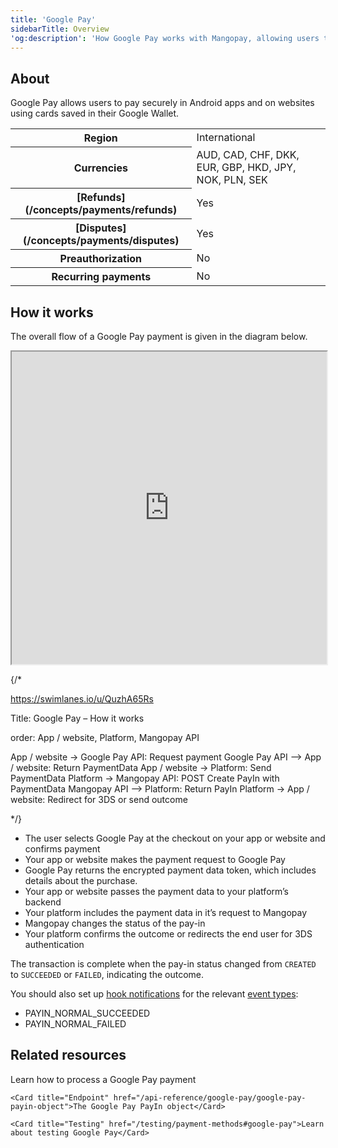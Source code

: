 ```yaml
---
title: 'Google Pay'  
sidebarTitle: Overview
'og:description': 'How Google Pay works with Mangopay, allowing users to pay securely on Android apps and websites, including a flow diagram overview.'  
---
```


## About 

Google Pay allows users to pay securely in Android apps and on websites using cards saved in their Google Wallet.  

<table>
    <tbody>
        <tr>
            <th class="header">Region</th>
            <td class="table-content">
                International
            </td>
            </tr>
        <tr>
            <th class="header">Currencies</th>
            <td class="table-content">
                AUD, CAD, CHF, DKK, EUR, GBP, HKD, JPY, NOK, PLN, SEK
            </td>
            </tr>
        <tr>
            <th class="header">[Refunds](/concepts/payments/refunds)</th>
            <td class="table-content">
                Yes
            </td>
            </tr>
        <tr>
            <th class="header">[Disputes](/concepts/payments/disputes)</th>
            <td class="table-content">
                Yes
            </td>
            </tr>
        <tr>
            <th class="header">Preauthorization</th>
            <td class="table-content">
                No
            </td>
            </tr>
        <tr>
            <th class="header">Recurring payments</th>
            <td class="table-content">
                No
            </td>
            </tr>
    </tbody>
</table>

## How it works  

The overall flow of a Google Pay payment is given in the diagram below.

<div>
  <iframe 
    width="100%" 
    height="500" 
    src="https://cdn.swimlanes.io/dist/embeded.html#ZY5BCsIwEEX3OcU/gOLCXRaCKGgXYrFeINpRg22mplOKO+/gDT2JiSA2uMoi781/eysVaayYzxUhN3e8Hk+suYcV9OyvrVLsS/Ia86bBBD0dWis0Ql4ZObGvR9gYd+YmqPM8UyrBMJ4NbwdAY0e3jlpBMGpyApUCGAcnORIV6byLRDSWRsz/zLdHoyBXJuz3K2LDWI18W+yx8GTks5859FYuiTwUPm2/oV9W5pKRv/zSejoKwj+mywLhaWMkd3Lkmt4=#ZY5t4"
  >
  </iframe>
</div>

{/* 

https://swimlanes.io/u/QuzhA65Rs

Title: Google Pay – How it works

order: App / website, Platform, Mangopay API

App / website -> Google Pay API: Request payment 
Google Pay API --> App / website: Return PaymentData
App / website -> Platform: Send PaymentData
Platform -> Mangopay API: POST Create PayIn with PaymentData
Mangopay API --> Platform: Return PayIn
Platform -> App / website: Redirect for 3DS or send outcome

*/}

- The user selects Google Pay at the checkout on your app or website and confirms payment  
- Your app or website makes the payment request to Google Pay  
- Google Pay returns the encrypted payment data token, which includes details about the purchase.  
- Your app or website passes the payment data to your platform’s backend  
- Your platform includes the payment data in it’s request to Mangopay  
- Mangopay changes the status of the pay-in  
- Your platform confirms the outcome or redirects the end user for 3DS authentication  

The transaction is complete when the pay-in status changed from `CREATED` to `SUCCEEDED` or `FAILED`, indicating the outcome.  

You should also set up [hook notifications](/webhooks) for the relevant [event types](/webhooks/event-types):
-   PAYIN_NORMAL_SUCCEEDED
-   PAYIN_NORMAL_FAILED

## Related resources  

<CardGroup col={2}> 
    <Card title="How to" href="/guides/payment-methods/google-pay/how-to">Learn how to process a Google Pay payment</Card>

    <Card title="Endpoint" href="/api-reference/google-pay/google-pay-payin-object">The Google Pay PayIn object</Card>  

    <Card title="Testing" href="/testing/payment-methods#google-pay">Learn about testing Google Pay</Card>
</CardGroup>
